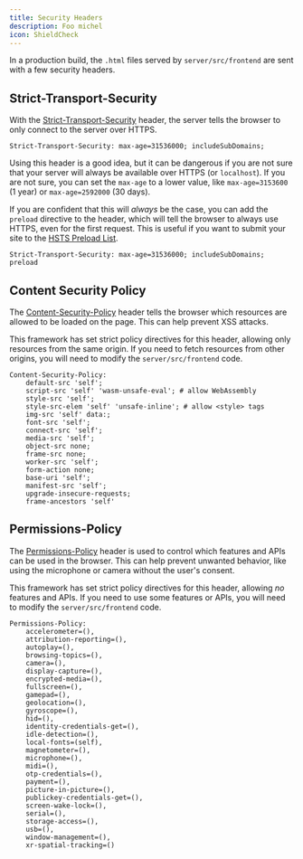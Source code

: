 ```yaml
---
title: Security Headers
description: Foo michel
icon: ShieldCheck
---
```


In a production build, the `.html` files served by `server/src/frontend` are sent with a few security headers.

## Strict-Transport-Security

With the [Strict-Transport-Security](https://developer.mozilla.org/en-US/docs/Web/HTTP/Headers/Strict-Transport-Security) header, the server tells the browser to only connect to the server over HTTPS.

```http
Strict-Transport-Security: max-age=31536000; includeSubDomains;
```

Using this header is a good idea, but it can be dangerous if you are not sure that your server will always be available over HTTPS (or `localhost`). If you are not sure, you can set the `max-age` to a lower value, like `max-age=3153600` (1 year) or `max-age=2592000` (30 days).

If you are confident that this will _always_ be the case, you can add the `preload` directive to the header, which will tell the browser to always use HTTPS, even for the first request. This is useful if you want to submit your site to the [HSTS Preload List](https://hstspreload.org/).

```http
Strict-Transport-Security: max-age=31536000; includeSubDomains; preload
```

## Content Security Policy

The [Content-Security-Policy](https://developer.mozilla.org/en-US/docs/Web/HTTP/Headers/Content-Security-Policy) header tells the browser which resources are allowed to be loaded on the page. This can help prevent XSS attacks.

This framework has set strict policy directives for this header, allowing only resources from the same origin. If you need to fetch resources from other origins, you will need to modify the `server/src/frontend` code.

```http
Content-Security-Policy:
	default-src 'self';
	script-src 'self' 'wasm-unsafe-eval'; # allow WebAssembly
	style-src 'self';
	style-src-elem 'self' 'unsafe-inline'; # allow <style> tags
	img-src 'self' data:;
	font-src 'self';
	connect-src 'self';
	media-src 'self';
	object-src none;
	frame-src none;
	worker-src 'self';
	form-action none;
	base-uri 'self';
	manifest-src 'self';
	upgrade-insecure-requests;
	frame-ancestors 'self'
```

## Permissions-Policy

The [Permissions-Policy](https://developer.mozilla.org/en-US/docs/Web/HTTP/Headers/Permissions-Policy) header is used to control which features and APIs can be used in the browser. This can help prevent unwanted behavior, like using the microphone or camera without the user's consent.

This framework has set strict policy directives for this header, allowing _no_ features and APIs. If you need to use some features or APIs, you will need to modify the `server/src/frontend` code.

```http
Permissions-Policy:
	accelerometer=(),
	attribution-reporting=(),
	autoplay=(),
	browsing-topics=(),
	camera=(),
	display-capture=(),
	encrypted-media=(),
	fullscreen=(),
	gamepad=(),
	geolocation=(),
	gyroscope=(),
	hid=(),
	identity-credentials-get=(),
	idle-detection=(),
	local-fonts=(self),
	magnetometer=(),
	microphone=(),
	midi=(),
	otp-credentials=(),
	payment=(),
	picture-in-picture=(),
	publickey-credentials-get=(),
	screen-wake-lock=(),
	serial=(),
	storage-access=(),
	usb=(),
	window-management=(),
	xr-spatial-tracking=()
```
